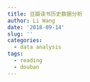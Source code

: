 ```yaml
---
title: 豆瓣读书历史数据分析
author: Li Wang
date: '2018-09-14'
slug: ''
categories:
  - data analysis
tags:
  - reading
  - douban
---
```

